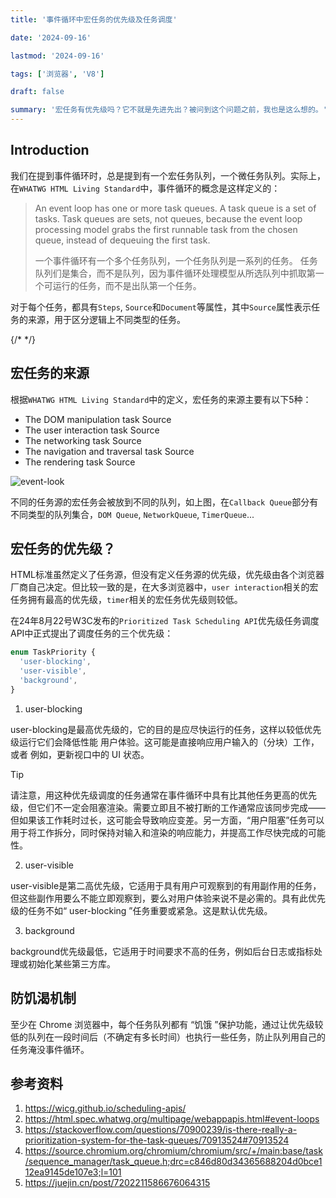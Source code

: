 ```yaml
---
title: '事件循环中宏任务的优先级及任务调度'

date: '2024-09-16'

lastmod: '2024-09-16'

tags: ['浏览器', 'V8']

draft: false

summary: '宏任务有优先级吗？它不就是先进先出？被问到这个问题之前，我也是这么想的。'
---
```


## Introduction

我们在提到事件循环时，总是提到有一个宏任务队列，一个微任务队列。实际上，在`WHATWG HTML Living Standard`中，事件循环的概念是这样定义的：

> An event loop has one or more task queues. A task queue is a set of tasks. Task queues are sets, not queues, because the event loop processing model grabs the first runnable task from the chosen queue, instead of dequeuing the first task.
>
> 一个事件循环有一个多个任务队列，一个任务队列是一系列的任务。
> 任务队列们是集合，而不是队列，因为事件循环处理模型从所选队列中抓取第一个可运行的任务，而不是出队第一个任务。

对于每个任务，都具有`Steps`, `Source`和`Document`等属性，其中`Source`属性表示任务的来源，用于区分逻辑上不同类型的任务。

{/* <TOCInline toc={props.toc} exclude="Introduction" /> */}

## 宏任务的来源

根据`WHATWG HTML Living Standard`中的定义，宏任务的来源主要有以下5种：

- The DOM manipulation task Source
- The user interaction task Source
- The networking task Source
- The navigation and traversal task Source
- The rendering task Source

<Image
  alt="event-look"
  src="/static/images/blog-09-2024/eventLoop_task.png"
  width={400}
  height={500}
/>

不同的任务源的宏任务会被放到不同的队列，如上图，在`Callback Queue`部分有不同类型的队列集合，`DOM Queue`, `NetworkQueue`, `TimerQueue`...

## **宏任务的优先级？**

HTML标准虽然定义了任务源，但没有定义任务源的优先级，优先级由各个浏览器厂商自己决定。但比较一致的是，在大多浏览器中，`user interaction`相关的宏任务拥有最高的优先级，`timer`相关的宏任务优先级则较低。

在24年8月22号W3C发布的`Prioritized Task Scheduling API`优先级任务调度API中正式提出了调度任务的三个优先级：

```typescript
enum TaskPriority {
  'user-blocking',
  'user-visible',
  'background',
}
```

1. user-blocking

user-blocking是最高优先级的，它的目的是应尽快运行的任务，这样以较低优先级运行它们会降低性能 用户体验。这可能是直接响应用户输入的（分块）工作，或者 例如，更新视口中的 UI 状态。

> [!Tip]
> 请注意，用这种优先级调度的任务通常在事件循环中具有比其他任务更高的优先级，但它们不一定会阻塞渲染。需要立即且不被打断的工作通常应该同步完成——但如果该工作耗时过长，这可能会导致响应变差。另一方面，“用户阻塞”任务可以用于将工作拆分，同时保持对输入和渲染的响应能力，并提高工作尽快完成的可能性。

2. user-visible

user-visible是第二高优先级，它适用于具有用户可观察到的有用副作用的任务，但这些副作用要么不能立即观察到，要么对用户体验来说不是必需的。具有此优先级的任务不如“ user-blocking ”任务重要或紧急。这是默认优先级。

3. background

background优先级最低，它适用于时间要求不高的任务，例如后台日志或指标处理或初始化某些第三方库。

## 防饥渴机制

至少在 Chrome 浏览器中，每个任务队列都有 “饥饿 ”保护功能，通过让优先级较低的队列在一段时间后（不确定有多长时间）也执行一些任务，防止队列用自己的任务淹没事件循环。

## 参考资料

1. https://wicg.github.io/scheduling-apis/
2. https://html.spec.whatwg.org/multipage/webappapis.html#event-loops
3. https://stackoverflow.com/questions/70900239/is-there-really-a-prioritization-system-for-the-task-queues/70913524#70913524
4. https://source.chromium.org/chromium/chromium/src/+/main:base/task/sequence_manager/task_queue.h;drc=c846d80d34365688204d0bce112ea9145de107e3;l=101
5. https://juejin.cn/post/7202211586676064315
